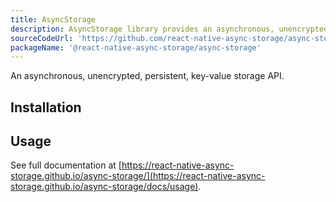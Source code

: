 ```yaml
---
title: AsyncStorage
description: AsyncStorage library provides an asynchronous, unencrypted, persistent, key-value storage API.
sourceCodeUrl: 'https://github.com/react-native-async-storage/async-storage'
packageName: '@react-native-async-storage/async-storage'
---
```



An asynchronous, unencrypted, persistent, key-value storage API.

<PlatformsSection android emulator ios web simulator />

## Installation

<APIInstallSection href="https://react-native-async-storage.github.io/async-storage/docs/install" />

## Usage

See full documentation at [https://react-native-async-storage.github.io/async-storage/](https://react-native-async-storage.github.io/async-storage/docs/usage).
